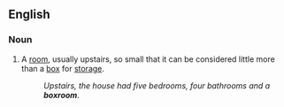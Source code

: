 ==English==

===Noun===
{{en-noun}}

# A [[room]], usually upstairs, so small that it can be considered little more than a [[box]] for [[storage]].
#: ''Upstairs, the house had five bedrooms, four bathrooms and a '''boxroom'''.''